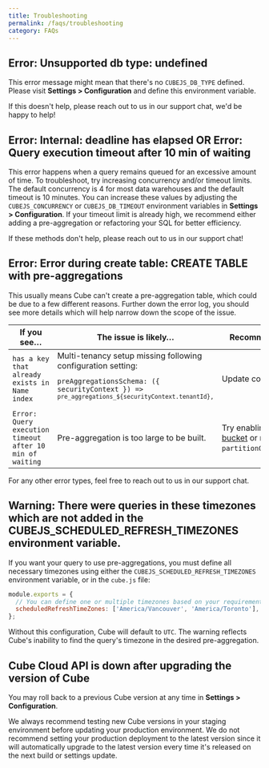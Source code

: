 ```yaml
---
title: Troubleshooting
permalink: /faqs/troubleshooting
category: FAQs
---
```


## Error: Unsupported db type: undefined

This error message might mean that there's no `CUBEJS_DB_TYPE` defined. Please
visit **Settings > Configuration** and define this environment variable.

If this doesn't help, please reach out to us in our support chat, we'd be happy
to help!

## Error: Internal: deadline has elapsed OR Error: Query execution timeout after 10 min of waiting

This error happens when a query remains queued for an excessive amount of time.
To troubleshoot, try increasing concurrency and/or timeout limits. The default
concurrency is 4 for most data warehouses and the default timeout is 10 minutes.
You can increase these values by adjusting the `CUBEJS_CONCURRENCY` or
`CUBEJS_DB_TIMEOUT` environment variables in **Settings > Configuration**. If
your timeout limit is already high, we recommend either adding a pre-aggregation
or refactoring your SQL for better efficiency.

If these methods don't help, please reach out to us in our support chat!

## Error: Error during create table: CREATE TABLE with pre-aggregations

This usually means Cube can't create a pre-aggregation table, which could be due
to a few different reasons. Further down the error log, you should see more
details which will help narrow down the scope of the issue.

| If you see…                                              | The issue is likely…                                                                                                                                                                 | Recommendation                                                                                            |
| -------------------------------------------------------- | ------------------------------------------------------------------------------------------------------------------------------------------------------------------------------------ | --------------------------------------------------------------------------------------------------------- |
| `has a key that already exists in Name index`            | Multi-tenancy setup missing following configuration setting: <pre><code>preAggregationsSchema: ({ securityContext }) => `pre_aggregations_${securityContext.tenantId},`</code></pre> | Update configuration.                                                                                     |
| `Error: Query execution timeout after 10 min of waiting` | Pre-aggregation is too large to be built.                                                                                                                                            | Try enabling [export bucket][ref-caching-using-preaggs-export-bucket] or reducing `partitionGranularity`. |

For any other error types, feel free to reach out to us in our support chat.

## Warning: There were queries in these timezones which are not added in the CUBEJS_SCHEDULED_REFRESH_TIMEZONES environment variable.

If you want your query to use pre-aggregations, you must define all necessary
timezones using either the `CUBEJS_SCHEDULED_REFRESH_TIMEZONES` environment
variable, or in the `cube.js` file:

```javascript
module.exports = {
  // You can define one or multiple timezones based on your requirements
  scheduledRefreshTimeZones: ['America/Vancouver', 'America/Toronto'],
};
```

Without this configuration, Cube will default to `UTC`. The warning reflects
Cube's inability to find the query's timezone in the desired pre-aggregation.

## Cube Cloud API is down after upgrading the version of Cube

You may roll back to a previous Cube version at any time in **Settings >
Configuration**.

We always recommend testing new Cube versions in your staging environment before
updating your production environment. We do not recommend setting your
production deployment to the latest version since it will automatically upgrade
to the latest version every time it's released on the next build or settings
update.

[ref-caching-using-preaggs-export-bucket]:
  /caching/using-pre-aggregations#pre-aggregation-build-strategies-export-bucket
